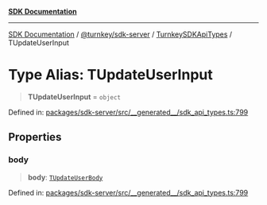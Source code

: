 [**SDK Documentation**](../../../../../README.mdx)

***

[SDK Documentation](../../../../../packages.mdx) / [@turnkey/sdk-server](../../../README.mdx) / [TurnkeySDKApiTypes](../README.mdx) / TUpdateUserInput

# Type Alias: TUpdateUserInput

> **TUpdateUserInput** = `object`

Defined in: [packages/sdk-server/src/\_\_generated\_\_/sdk\_api\_types.ts:799](https://github.com/tkhq/sdk/blob/e1b1a69bdd608320aaf03cc2dbbf68dc0c52b28d/packages/sdk-server/src/__generated__/sdk_api_types.ts#L799)

## Properties

### body

> **body**: [`TUpdateUserBody`](TUpdateUserBody.mdx)

Defined in: [packages/sdk-server/src/\_\_generated\_\_/sdk\_api\_types.ts:799](https://github.com/tkhq/sdk/blob/e1b1a69bdd608320aaf03cc2dbbf68dc0c52b28d/packages/sdk-server/src/__generated__/sdk_api_types.ts#L799)
